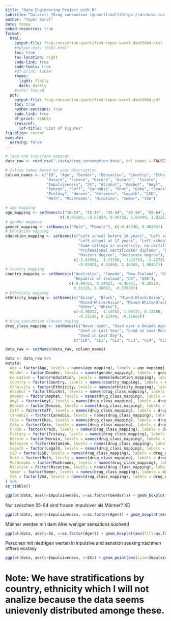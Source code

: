 ---
title: "Data Engineering Project with R"
subtitle: "Dataset: [Drug consumtion (quantified)](https://archive.ics.uci.edu/dataset/373/drug+consumption+quantifiedc)"
author: "Topór Karol"
date: today
embed-resources: true
format:
  html: 
    output-file: frug-consumtion-quantified-topor-karol-dsm23004.html
    #output-ext: "html.html" 
    toc: true
    toc-location: right
    code-link: true
    code-tools: true
    #df-print: kable
    theme:
      light: flatly
      dark: darkly
    #echo: fenced
  pdf: 
    output-file: frug-consumtion-quantified-topor-karol-dsm23004.pdf 
    toc: true
    number-sections: true
    code-link: true
    df-print: tibble
    crossref: 
      lof-title: "List of Figures"
fig-align: center
execute: 
  warning: false
---

```{=tex}
\listoffigures 
\listoftables
\listoflistings
```

```{r}
# load and transform dataset
data_raw <- read_csv("./data/drug_consumption.data", col_names = FALSE)

# Column names based on your description
column_names <- c("ID", "Age", "Gender", "Education", "Country", "Ethnicity", 
                  "Nscore", "Escore", "Oscore", "Ascore", "Cscore", 
                  "Impulsiveness", "SS", "Alcohol", "Amphet", "Amyl", 
                  "Benzos", "Caff", "Cannabis", "Choc", "Coke", "Crack", 
                  "Ecstasy", "Heroin", "Ketamine", "Legalh", "LSD", 
                  "Meth", "Mushrooms", "Nicotine", "Semer", "VSA")

# age mapping
age_mapping <- setNames(c("18-24", "25-34", "35-44", "45-54", "55-64", "65+"),
                        c(-0.95197, -0.07854, 0.49788, 1.09449, 1.82213, 2.59171))
# gender mapping
gender_mapping <- setNames(c("Male", "Female"), c(-0.48246, 0.48246))
# Education mapping
education_mapping <- setNames(c("Left school before 16 years", "Left school at 16 years",
                                "Left school at 17 years", "Left school at 18 years",
                                "Some college or university, no certificate or degree",
                                "Professional certificate/ diploma", "University degree",
                                "Masters degree", "Doctorate degree"),
                              c(-2.43591, -1.73790, -1.43719, -1.22751, -0.61113,
                                -0.05921, 0.45468, 1.16365, 1.98437))
# Country mapping
country_mapping <- setNames(c("Australia", "Canada", "New Zealand", "Other",
                              "Republic of Ireland", "UK", "USA"),
                            c(-0.09765, 0.24923, -0.46841, -0.28519,
                              0.21128, 0.96082, -0.57009))
# Ethnicity mapping
ethnicity_mapping <- setNames(c("Asian", "Black", "Mixed-Black/Asian",
                                "Mixed-White/Asian", "Mixed-White/Black",
                                "Other", "White"),
                              c(-0.50212, -1.10702, 1.90725, 0.12600,
                                -0.22166, 0.11440, -0.31685))
# Drug consumtion classes maping
drug_class_mapping <- setNames(c("Never Used", "Used over a Decade Ago", "Used in Last Decade",
                                "Used in Last Year", "Used in Last Month", "Used in Last Week",
                                "Used in Last Day"),
                              c("CL0", "CL1", "CL2", "CL3", "CL4", "CL5", "CL6"))

data_raw <- setNames(data_raw, column_names)

data <- data_raw %>%
mutate(
  Age = factor(Age, levels = names(age_mapping), labels = age_mapping),
  Gender = factor(Gender, levels = names(gender_mapping), labels = gender_mapping),
  Education = factor(Education, levels = names(education_mapping), labels = education_mapping),
  Country = factor(Country, levels = names(country_mapping), labels = country_mapping),
  Ethnicity = factor(Ethnicity, levels = names(ethnicity_mapping), labels = ethnicity_mapping),
  Alcohol = factor(Alcohol, levels = names(drug_class_mapping), labels = drug_class_mapping),
  Amphet = factor(Amphet, levels = names(drug_class_mapping), labels = drug_class_mapping),
  Amyl = factor(Amyl, levels = names(drug_class_mapping), labels = drug_class_mapping),
  Benzos = factor(Benzos, levels = names(drug_class_mapping), labels = drug_class_mapping),
  Caff = factor(Caff, levels = names(drug_class_mapping), labels = drug_class_mapping),
  Cannabis = factor(Cannabis, levels = names(drug_class_mapping), labels = drug_class_mapping),
  Choc = factor(Choc, levels = names(drug_class_mapping), labels = drug_class_mapping),
  Coke = factor(Coke, levels = names(drug_class_mapping), labels = drug_class_mapping),
  Crack = factor(Crack, levels = names(drug_class_mapping), labels = drug_class_mapping),
  Ecstasy = factor(Ecstasy, levels = names(drug_class_mapping), labels = drug_class_mapping),
  Heroin = factor(Heroin, levels = names(drug_class_mapping), labels = drug_class_mapping),
  Ketamine = factor(Ketamine, levels = names(drug_class_mapping), labels = drug_class_mapping),
  Legalh = factor(Legalh, levels = names(drug_class_mapping), labels = drug_class_mapping),
  LSD = factor(LSD, levels = names(drug_class_mapping), labels = drug_class_mapping),
  Meth = factor(Meth, levels = names(drug_class_mapping), labels = drug_class_mapping),
  Mushrooms = factor(Mushrooms, levels = names(drug_class_mapping), labels = drug_class_mapping),
  Nicotine = factor(Nicotine, levels = names(drug_class_mapping), labels = drug_class_mapping),
  Semer = factor(Semer, levels = names(drug_class_mapping), labels = drug_class_mapping),
  VSA = factor(VSA, levels = names(drug_class_mapping), labels = drug_class_mapping)
) %>%
as_tibble()
```

```{r}
ggplot(data, aes(y=Impulsiveness, x=as.factor(Gender))) + geom_boxplot(stat="boxplot", position="dodge", alpha=0.5, width=0.2) + theme_grey() + theme(text=element_text(family="sans", face="plain", color="#000000", size=15, hjust=0.5, vjust=0.5)) + xlab("as.factor(Gender)") + ylab("Impulsiveness")

```

Nur zwischen 55-64 sind frauen impulsiver als Männer? XD
```{r}
ggplot(data, aes(y=Impulsiveness, x=as.factor(Age))) + geom_boxplot(aes(fill=as.factor(Gender)), stat="boxplot", position="dodge", alpha=0.5, width=0.2) + theme_grey() + theme(text=element_text(family="sans", face="plain", color="#000000", size=15, hjust=0.5, vjust=0.5)) + guides(fill=guide_legend(title="Gender")) + xlab("as.factor(Age)") + ylab("Impulsiveness")
```


Männer werden mit dem Alter weniger sensations suchend
```{r}
ggplot(data, aes(y=SS, x=as.factor(Age))) + geom_boxplot(aes(fill=as.factor(Gender)), stat="boxplot", position="dodge", alpha=0.5, width=0.2) + theme_grey() + theme(text=element_text(family="sans", face="plain", color="#000000", size=15, hjust=0.5, vjust=0.5)) + guides(fill=guide_legend(title="Gender")) + xlab("as.factor(Age)") + ylab("SS")
```

Personen mit niedrigen werten in inpulsive and senstion seeking nächmen öffters ecstasy
```{r}
ggplot(data, aes(y=Impulsiveness, x=SS)) + geom_point(aes(size=Impulsiveness, colour=Gender), stat="identity", position="jitter", alpha=0.4) + geom_smooth(aes(colour=Gender), stat="smooth", position="identity", method="auto", se=TRUE, n=80, level=0.95, span=0.75) + facet_grid(Ecstasy ~ .) + theme_grey() + theme(text=element_text(family="sans", face="plain", color="#000000", size=15, hjust=0.5, vjust=0.5)) + xlab("SS") + ylab("Impulsiveness")
```

# Note: We have stratifications by country, ethnicity which I will not analize because the data seems unievenly distributed amonge these. 

```{r}

```

```{r}

```

```{r}

```

```{r}

```

```{r}

```

```{r}

```

```{r}

```




